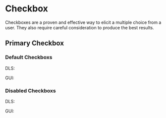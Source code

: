 <style>
  {`
    .flex {
      display: flex;
      align-items: center;
      gap: 16px;
    }
     .type {
      min-width: 40px;
    }
 `}
</style>



<Meta title="Checkbox Overview" />

# Checkbox

Checkboxes are a proven and effective way to elicit a multiple choice from a user. They also require careful consideration to produce the best results.

## Primary Checkbox

### Default Checkboxs

<Canvas>
  <div>
    <div class="flex">
      <p class="type">DLS:</p>
      <Story of={CheckboxStories.Default} />
      <Story of={CheckboxStories.DefaultChecked} />
    </div>
    <div class="flex">
      <p class="type">GUI:</p>
      <Story of={CheckboxGUIStories.Default} />
      <Story of={CheckboxGUIStories.DefaultChecked} />
    </div>
  </div>
</Canvas>

### Disabled Checkboxs

<Canvas>
  <div>
    <div class="flex">
      <p class="type">DLS:</p>
      <Story of={CheckboxStories.DefaultDisable} />
      <Story of={CheckboxStories.DefaultDisableChecked} />
    </div>
    <div class="flex">
      <p class="type">GUI:</p>
      <Story of={CheckboxGUIStories.DefaultDisable} />
      <Story of={CheckboxGUIStories.DefaultDisableChecked} />
    </div>
  </div>
</Canvas>
